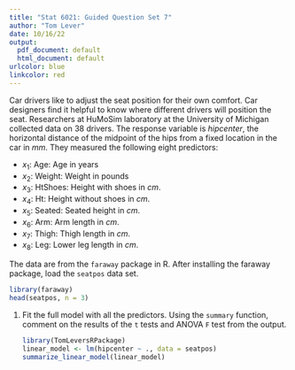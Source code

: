 ```yaml
---
title: "Stat 6021: Guided Question Set 7"
author: "Tom Lever"
date: 10/16/22
output:
  pdf_document: default
  html_document: default
urlcolor: blue
linkcolor: red
---
```


Car drivers like to adjust the seat position for their own comfort. Car designers find it helpful to know where different drivers will position the seat. Researchers at HuMoSim laboratory at the University of Michigan collected data on $38$ drivers. The response variable is $hipcenter$, the
horizontal distance of the midpoint of the hips from a fixed location in the car in $mm$. They measured the following eight predictors:

* $x_1$: Age: Age in years
* $x_2$: Weight: Weight in pounds
* $x_3$: HtShoes: Height with shoes in $cm$.
* $x_4$: Ht: Height without shoes in $cm$.
* $x_5$: Seated: Seated height in $cm$.
* $x_6$: Arm: Arm length in $cm$.
* $x_7$: Thigh: Thigh length in $cm$.
* $x_8$: Leg: Lower leg length in $cm$.

The data are from the `faraway` package in R. After installing the faraway package, load the `seatpos` data set.

```r
library(faraway)
head(seatpos, n = 3)
```

1.  Fit the full model with all the predictors. Using the `summary` function, comment on the results of the `t` tests and ANOVA `F` test from the
    output.
    
    ```r
    library(TomLeversRPackage)
    linear_model <- lm(hipcenter ~ ., data = seatpos)
    summarize_linear_model(linear_model)
    ```